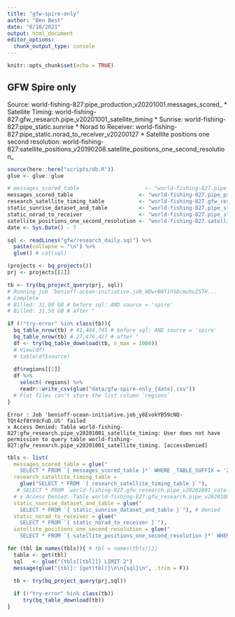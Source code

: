 ```yaml
---
title: "gfw-spire-only"
author: "Ben Best"
date: "6/10/2021"
output: html_document
editor_options: 
  chunk_output_type: console
---
```


```r
knitr::opts_chunk$set(echo = TRUE)
```

## GFW Spire only

Source: world-fishing-827:pipe_production_v20201001.messages_scored_ 
* Satellite Timing: world-fishing-827:gfw_research.pipe_v20201001_satellite_timing 
* Sunrise: world-fishing-827:pipe_static.sunrise 
* Norad to Receiver: world-fishing-827:pipe_static.norad_to_receiver_v20200127 
* Satellite positions one second resolution: world-fishing-827:satellite_positions_v20190208.satellite_positions_one_second_resolution_ 

```r
source(here::here("scripts/db.R"))
glue <- glue::glue

# messages_scored_table                     <- "world-fishing-827.pipe_production_v20201001.messages_scored_"
messages_scored_table                     <- "world-fishing-827.pipe_production_v20201001.messages_scored_"
research_satellite_timing_table           <- "world-fishing-827.gfw_research.pipe_v20201001_satellite_timing"
static_sunrise_dataset_and_table          <- "world-fishing-827.pipe_static.sunrise"
static_norad_to_receiver                  <- "world-fishing-827.pipe_static.norad_to_receiver_v20200127"
satellite_positions_one_second_resolution <- "world-fishing-827.satellite_positions_v20190208.satellite_positions_one_second_resolution_"
date <- Sys.Date() - 7

sql <- readLines("gfw/research_daily.sql") %>% 
  paste(collapse = "\n") %>% 
  glue() # cat(sql)

(projects <- bq_projects())
prj <- projects[[1]]

tb <- try(bq_project_query(prj, sql))
# Running job 'benioff-ocean-initiative.job_WDwrB8T1h5bcmuhuZSTH...
# Complete
# Billed: 31.08 GB # before sql: AND source = 'spire'
# Billed: 31.58 GB # after "

if (!"try-error" %in% class(tb)){
  bq_table_nrow(tb) # 41,484,745 # before sql: AND source = 'spire'
  bq_table_nrow(tb) # 27,476,427 # after "
  df <- try(bq_table_download(tb, n_max = 1000))
  # View(df)
  # table(df$source)
  
  df$regions[[1]]
  df %>% 
    select(-regions) %>% 
    readr::write_csv(glue("data/gfw-spire-only_{date}.csv"))
  # Flat files can't store the list column `regions`
}
```

```
Error : Job 'benioff-ocean-initiative.job_y8EvokYB59cNQ-TQt4zf8tVdcFuD.US' failed
x Access Denied: Table world-fishing-827:gfw_research.pipe_v20201001_satellite_timing: User does not have permission to query table world-fishing-827:gfw_research.pipe_v20201001_satellite_timing. [accessDenied]
```

```r
tbls <- list(
  messages_scored_table = glue("
    SELECT * FROM `{ messages_scored_table }*` WHERE _TABLE_SUFFIX = '20210622'"),
  research_satellite_timing_table = 
    glue("SELECT * FROM `{ research_satellite_timing_table }`"),
   # SELECT * FROM `world-fishing-827.gfw_research.pipe_v20201001_satellite_timing` LIMIT 2
  # x Access Denied: Table world-fishing-827:gfw_research.pipe_v20201001_satellite_timing: User does not have permission to query table world-fishing-827:gfw_research.pipe_v20201001_satellite_timing. [accessDenied]
  static_sunrise_dataset_and_table = glue("
    SELECT * FROM `{ static_sunrise_dataset_and_table }`"), # denied
  static_norad_to_receiver = glue("
    SELECT * FROM `{ static_norad_to_receiver }`"),
  satellite_positions_one_second_resolution = glue("
    SELECT * FROM `{ satellite_positions_one_second_resolution }*` WHERE _TABLE_SUFFIX = '20210622'"))

for (tbl in names(tbls)){ # tbl = names(tbls)[2]
  table <- get(tbl)
  sql   <- glue("{tbls[[tbl]]} LIMIT 2")
  message(glue("{tbl}: {get(tbl)}\n\n{sql}\n", .trim = F))
  
  tb <- try(bq_project_query(prj,sql))

  if (!"try-error" %in% class(tb))
     try(bq_table_download(tb))
}

```


